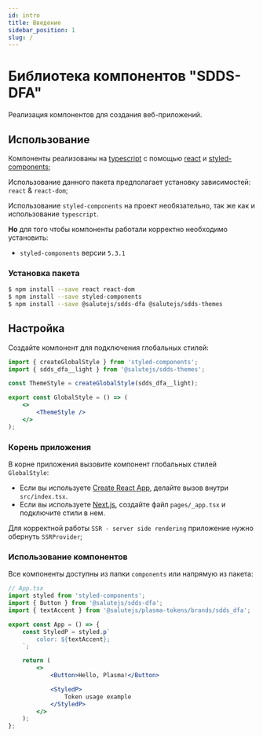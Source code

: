 ```yaml
---
id: intro
title: Введение
sidebar_position: 1
slug: /
---
```



# Библиотека компонентов "SDDS-DFA"

Реализация компонентов для создания веб-приложений.

## Использование

Компоненты реализованы на [typescript](https://www.typescriptlang.org/) с помощью [react](https://reactjs.org/) и [styled-components](https://styled-components.com/);

Использование данного пакета предполагает установку зависимостей: `react` & `react-dom`;

Использование `styled-components` на проект необязательно, так же как и использование `typescript`.

**Но** для того чтобы компоненты работали корректно необходимо установить:

- `styled-components` версии `5.3.1`

### Установка пакета

```bash
$ npm install --save react react-dom
$ npm install --save styled-components
$ npm install --save @salutejs/sdds-dfa @salutejs/sdds-themes
```

## Настройка

Создайте компонент для подключения глобальных стилей:

```jsx title="GlobalStyle.tsx"
import { createGlobalStyle } from 'styled-components';
import { sdds_dfa__light } from '@salutejs/sdds-themes';

const ThemeStyle = createGlobalStyle(sdds_dfa__light);

export const GlobalStyle = () => (
    <>
        <ThemeStyle />
    </>
);
```

### Корень приложения

В корне приложения вызовите компонент глобальных стилей `GlobalStyle`:

-   Если вы используете [Create React App](https://create-react-app.dev), делайте вызов внутри `src/index.tsx`.
-   Если вы используете [Next.js](https://nextjs.org/), создайте файл `pages/_app.tsx` и подключите стили в нем.

Для корректной работы `SSR - server side rendering` приложение нужно обернуть `SSRProvider`;

### Использование компонентов

Все компоненты доступны из папки `components` или напрямую из пакета:

```jsx
// App.tsx
import styled from 'styled-components';
import { Button } from '@salutejs/sdds-dfa';
import { textAccent } from '@salutejs/plasma-tokens/brands/sdds_dfa';

export const App = () => {
    const StyledP = styled.p`
        color: ${textAccent};
    `;

    return (
        <>
            <Button>Hello, Plasma!</Button>

            <StyledP>
                Token usage example
            </StyledP>
        </>
    );
};
```

